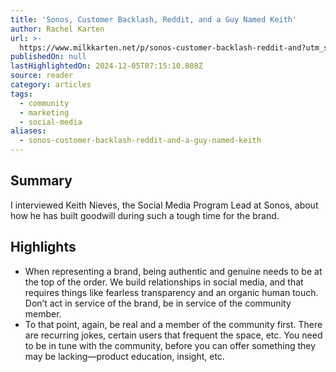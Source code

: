 ```yaml
---
title: 'Sonos, Customer Backlash, Reddit, and a Guy Named Keith'
author: Rachel Karten
url: >-
  https://www.milkkarten.net/p/sonos-customer-backlash-reddit-and?utm_source=post-email-title&publication_id=236196&post_id=149983814&utm_campaign=email-post-title&isFreemail=true&r=31t9d7&triedRedirect=true&utm_medium=email
publishedOn: null
lastHighlightedOn: 2024-12-05T07:15:10.808Z
source: reader
category: articles
tags:
  - community
  - marketing
  - social-media
aliases:
  - sonos-customer-backlash-reddit-and-a-guy-named-keith
---
```

## Summary

I interviewed Keith Nieves, the Social Media Program Lead at Sonos, about how he has built goodwill during such a tough time for the brand.

## Highlights
- When representing a brand, being authentic and genuine needs to be at the top of the order. We build relationships in social media, and that requires things like fearless transparency and an organic human touch. Don’t act in service of the brand, be in service of the community member.
- To that point, again, be real and a member of the community first. There are recurring jokes, certain users that frequent the space, etc. You need to be in tune with the community, before you can offer something they may be lacking—product education, insight, etc.

